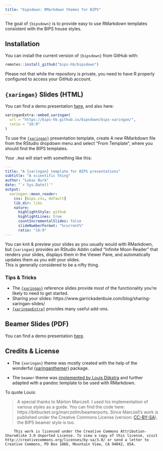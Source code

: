 ```yaml
---
title: "bipsdown: RMarkdown themes for BIPS"
---
```


<!-- badges: start -->
<!-- badges: end -->

The goal of `{bipsdown}` is to provide easy to use RMarkdown templates consistent with the BIPS house styles.

## Installation

You can install the current version of `{bipsdown}` from GitHub with:

``` r
remotes::install_github("bips-hb/bipsdown")
```

Please not that while the repository is private, you need to have R properly configured to access your GitHub account.

## `{xaringan}` Slides (HTML)

You can find a demo presentation [here](https://bips-hb.github.io/bipsdown/bips-xaringan/bips-xaringan.html), and also here:

```r
xaringanExtra::embed_xaringan(
  url = "https://bips-hb.github.io/bipsdown/bips-xaringan/",
  ratio = "16:9"
)
```

To use the [`{xaringan}`](https://slides.yihui.org/xaringan/) presentation template, create A new RMarkdown file from the RStudio dropdown menu and select "From Template", where you should find the BIPS templates.

Your `.Rmd` will start with something like this:

```yaml
---
title: "A {xaringan} template for BIPS presentations"
subtitle: "A scientific thing"
author: "Lukas Burk"
date: "`r Sys.Date()`"
output:
  xaringan::moon_reader:
    css: [bips.css, default]
    lib_dir: libs
    nature:
      highlightStyle: github
      highlightLines: true
      countIncrementalSlides: false
      slideNumberFormat: "%current%"
      ratio: "16:9"
---
```

You can knit & preview your slides as you usually would with RMarkdown, but `{xaringan}` provides an RStudio Addin called "Infinite Moon Reader" that renders your slides, displays them in the Viewer Pane, and automatically updates them as you edit your slides.  
This is generally considered to be a nifty thing.

### Tips & Tricks

- The [`{xaringan}`](https://slides.yihui.org/xaringan/) reference slides provide most of the functionality you're likely to need to get started.
- Sharing your slides: https://www.garrickadenbuie.com/blog/sharing-xaringan-slides/
- [`{xaringanExtra}`](https://pkg.garrickadenbuie.com/xaringanExtra/) provides many useful add-ons.

## Beamer Slides (PDF)

You can find a demo presentation [here](https://bips-hb.github.io/bipsdown/bips-beamer/bips-beamer.pdf).


## Credits & License

- The `{xaringan}` theme was mostly created with the help of the wonderful [{xaringanthemer}](https://pkg.garrickadenbuie.com/xaringanthemer/) package.

- The `beamer` theme was [implemented by Louis Dijkstra](https://github.com/bips-hb/bips-beamer) and further adapted with a pandoc template to be used with RMarkdown.

To quote Louis:

> A special thanks to Márton Marczell. I used his implementation of various styles 
as a guide. You can find the code here: https://bitbucket.org/marczellm/beamerports.
> Since Marczell's work is published under the Creative Commons License (version: [CC-BY-SA](http://creativecommons.org/licenses/by-sa/3.0)), the BIPS beamer style is too.

```
	This work is licensed under the Creative Commons Attribution-ShareAlike 3.0 Unported License. To view a copy of this license, visit http://creativecommons.org/licenses/by-sa/3.0/ or send a letter to Creative Commons, PO Box 1866, Mountain View, CA 94042, USA.
```
